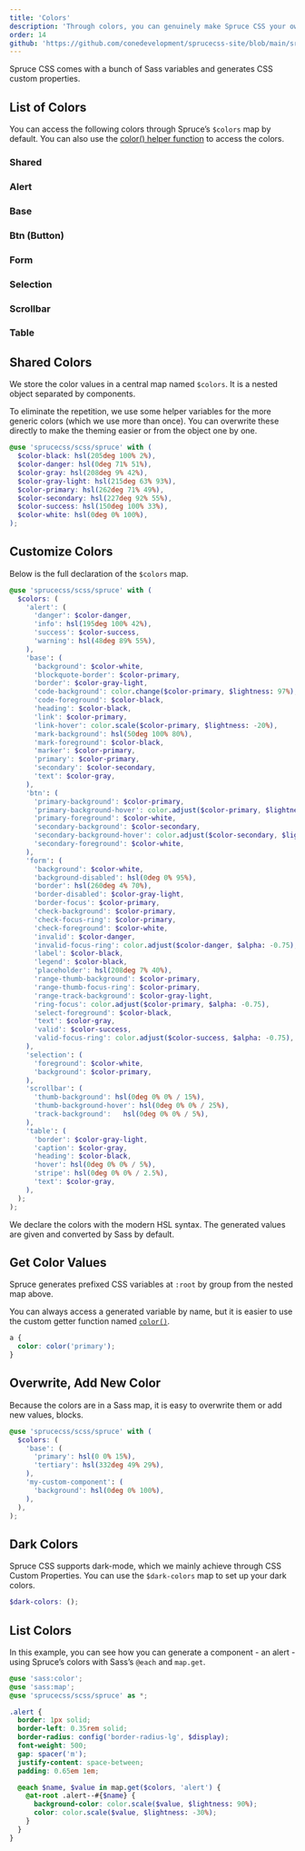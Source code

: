 ```yaml
---
title: 'Colors'
description: 'Through colors, you can genuinely make Spruce CSS your own. Control everything with the $colors map.'
order: 14
github: 'https://github.com/conedevelopment/sprucecss-site/blob/main/src/docs/sass/variables.mdx'
---
```


<p className="lead">Spruce CSS comes with a bunch of Sass variables and generates CSS custom properties.</p>

## List of Colors

You can access the following colors through Spruce’s `$colors` map by default. You can also use the [color() helper function](/docs/sass/functions#color) to access the colors.

<div className="l-colors">
  <h3 className="l-colors__title">Shared</h3>
  <div className="l-colors__inner">
    <ColorCard
      color="hsl(205deg 100% 2%)"
      name="black"
      value="$color-black"
    />
    <ColorCard
      color="hsl(0deg 71% 51%)"
      name="danger"
      value="$color-danger"
    />
    <ColorCard
      color="hsl(208deg 9% 42%)"
      name="gray"
      value="$color-gray"
    />
    <ColorCard
      color="hsl(215deg 63% 93%)"
      name="gray light"
      value="$color-gray-light"
    />
    <ColorCard
      color="hsl(262deg 71% 49%)"
      name="primary"
      value="$color-primary"
    />
    <ColorCard
      color="hsl(227deg 92% 55%)"
      name="secondary"
      value="$color-secondary"
    />
    <ColorCard
      color="hsl(150deg 100% 33%)"
      name="success"
      value="$color-success"
    />
    <ColorCard
      bordered={true}
      color="hsl(0deg 0% 100%)"
      name="white"
      value="$color-white"
    />
  </div>
</div>

<div className="l-colors">
  <h3 className="l-colors__title">Alert</h3>
  <div className="l-colors__inner">
    <ColorCard
      color="hsl(0deg 71% 51%)"
      name="danger"
      value="$color-danger"
    />
    <ColorCard
      color="hsl(195deg 100% 42%)"
      name="info"
      value="hsl(195deg 100% 42%)"
    />
    <ColorCard
      color="hsl(150deg 100% 33%)"
      name="success"
      value="$color-success"
    />
    <ColorCard
      color="hsl(48deg 89% 55%)"
      name="warning"
      value="hsl(48deg 89% 55%)"
    />
  </div>
</div>

<div className="l-colors">
  <h3 className="l-colors__title">Base</h3>
  <div className="l-colors__inner">
    <ColorCard
      bordered={true}
      color="hsl(0deg 0% 100%)"
      name="background"
      value="$color-white"
    />
    <ColorCard
      color="hsl(262deg 71% 49%)"
      name="blockquote-border"
      value="$color-primary"
    />
    <ColorCard
      color="hsl(215deg 63% 93%)"
      name="border"
      value="$color-gray-light"
    />
    <ColorCard
      color="hsl(261.82deg 73.33% 97.06%)"
      name="code-background"
      value="color.change($color-primary, $lightness: 97%)"
    />
    <ColorCard
      color="hsl(205deg 100% 2%)"
      name="code-foreground"
      value="$color-black"
    />
    <ColorCard
      color="hsl(205deg 100% 2%)"
      name="heading"
      value="$color-black"
    />
    <ColorCard
      color="hsl(262deg 71% 49%)"
      name="link"
      value="$color-primary"
    />
    <ColorCard
      color="hsl(261.97deg 71% 39.22%)"
      name="link-hover"
      value="color.scale($color-primary, $lightness: -20%)"
    />
    <ColorCard
      color="hsl(50deg 100% 80%)"
      name="mark-background"
      value="hsl(50deg 100% 80%)"
    />
    <ColorCard
      color="hsl(205deg 100% 2%)"
      name="mark-foreground"
      value="$color-black"
    />
    <ColorCard
      color="hsl(262deg 71% 49%)"
      name="marker"
      value="$color-primary"
    />
    <ColorCard
      color="hsl(262deg 71% 49%)"
      name="primary"
      value="$color-primary"
    />
    <ColorCard
      color="hsl(227deg 92% 55%)"
      name="secondary"
      value="$color-secondary"
    />
    <ColorCard
      color="hsl(208deg 9% 42%)"
      name="text"
      value="$color-gray"
    />
  </div>
</div>

<div className="l-colors">
  <h3 className="l-colors__title">Btn (Button)</h3>
  <div className="l-colors__inner">
    <ColorCard
      color="hsl(262deg 71% 49%)"
      name="primary-background"
      value="$color-primary"
    />
    <ColorCard
      color="hsl(262.13deg 70.85% 39.02%)"
      name="primary-background-hover"
      value="color.adjust($color-primary, $lightness: -10%)"
    />
    <ColorCard
      bordered={true}
      color="hsl(0deg 0% 100%)"
      name="primary-foreground"
      value="$color-white"
    />
    <ColorCard
      color="hsl(227deg 92% 55%)"
      name="secondary-background"
      value="$color-secondary"
    />
    <ColorCard
      color="hsl(226.92deg 92.14% 44.9%)"
      name="secondary-background-hover"
      value="color.adjust($color-secondary, $lightness: -10%)"
    />
    <ColorCard
      bordered={true}
      color="hsl(0deg 0% 100%)"
      name="secondary-foreground"
      value="$color-white"
    />
  </div>
</div>

<div className="l-colors">
  <h3 className="l-colors__title">Form</h3>
  <div className="l-colors__inner">
    <ColorCard
      bordered={true}
      color="hsl(0deg 0% 100%)"
      name="background"
      value="$color-white"
    />
    <ColorCard
      color="hsl(0deg 0% 95%)"
      name="background-disabled"
      value="hsl(0deg 0% 95%)"
    />
    <ColorCard
      color="hsl(260deg 4% 70%)"
      name="border"
      value="hsl(260deg 4% 70%)"
    />
    <ColorCard
      color="hsl(215deg 63% 93%)"
      name="border-disabled"
      value="$color-gray-light"
    />
    <ColorCard
      color="hsl(262deg 71% 49%)"
      name="border-focus"
      value="$color-primary"
    />
    <ColorCard
      color="hsl(262deg 71% 49%)"
      name="check-background"
      value="$color-primary"
    />
    <ColorCard
      color="hsl(262deg 71% 49%)"
      name="check-focus-ring"
      value="$color-primary"
    />
    <ColorCard
      bordered={true}
      color="hsl(0deg 0% 100%)"
      name="check-foreground"
      value="$color-white"
    />
    <ColorCard
      color="hsl(0deg 71% 51%)"
      name="invalid"
      value="$color-danger"
    />
    <ColorCard
      color="hsl(0deg 71.2% 50.98% / 25%)"
      name="invalid-focus-ring"
      value="color.adjust($color-danger, $alpha: -0.75)"
    />
    <ColorCard
      color="hsl(205deg 100% 2%)"
      name="label"
      value="$color-black"
    />
    <ColorCard
      color="hsl(205deg 100% 2%)"
      name="legend"
      value="$color-black"
    />
    <ColorCard
      color="hsl(208deg 7% 40%)"
      name="placeholder"
      value="hsl(208deg 7% 40%)"
    />
    <ColorCard
      color="hsl(262deg 71% 49%)"
      name="range-thumb-background"
      value="$color-primary"
    />
    <ColorCard
      color="hsl(262deg 71% 49%)"
      name="range-thumb-focus-ring"
      value="$color-primary"
    />
    <ColorCard
      color="hsl(215deg 63% 93%)"
      name="range-track-background"
      value="$color-gray-light"
    />
    <ColorCard
      color="hsl(261.91deg 71.2% 49.02% / 25%)"
      name="ring-focus"
      value="color.adjust($color-primary, $alpha: -0.75)"
    />
    <ColorCard
      color="hsl(205deg 100% 2%)"
      name="select-foreground"
      value="$color-black"
    />
    <ColorCard
      color="hsl(208deg 9% 42%)"
      name="text"
      value="$color-gray"
    />
    <ColorCard
      color="hsl(150deg 100% 33%)"
      name="valid"
      value="$color-success"
    />
    <ColorCard
      color="hsl(150deg 100% 32.94% / 25%)"
      name="valid-focus-ring"
      value="color.adjust($color-success, $alpha: -0.75)"
    />
  </div>
</div>

<div className="l-colors">
  <h3 className="l-colors__title">Selection</h3>
  <div className="l-colors__inner">
    <ColorCard
      bordered={true}
      color="hsl(0deg 0% 100%)"
      name="foreground"
      value="$color-white"
    />
    <ColorCard
      color="hsl(262deg 71% 49%)"
      name="background"
      value="$color-primary"
    />
  </div>
</div>

<div className="l-colors">
  <h3 className="l-colors__title">Scrollbar</h3>
  <div className="l-colors__inner">
    <ColorCard
      color="hsl(0deg 0% 0% / 15%)"
      name="thumb-background"
      value="hsl(0deg 0% 0% / 15%)"
    />
    <ColorCard
      color="hsl(0deg 0% 0% / 25%)"
      name="thumb-background-hover"
      value="hsl(0deg 0% 0% / 25%)"
    />
    <ColorCard
      color="hsl(0deg 0% 0% / 5%)"
      name="track-background"
      value="hsl(0deg 0% 0% / 5%)"
    />
  </div>
</div>

<div className="l-colors">
  <h3 className="l-colors__title">Table</h3>
  <div className="l-colors__inner">
    <ColorCard
      color="hsl(215deg 63% 93%)"
      name="border"
      value="$color-gray-light"
    />
    <ColorCard
      color="hsl(208deg 9% 42%)"
      name="caption"
      value="$color-gray"
    />
    <ColorCard
      color="hsl(205deg 100% 2%)"
      name="heading"
      value="$color-black"
    />
    <ColorCard
      color="hsl(0deg 0% 0% / 5%)"
      name="hover"
      value="hsl(0deg 0% 0% / 5%)"
    />
    <ColorCard
      bordered={true}
      color="hsl(0deg 0% 0% / 2.5%)"
      name="stripe"
      value="hsl(0deg 0% 0% / 2.5%)"
    />
    <ColorCard
      color="hsl(208deg 9% 42%)"
      name="text"
      value="$color-gray"
    />
  </div>
</div>

## Shared Colors

We store the color values in a central map named `$colors`. It is a nested object separated by components.

To eliminate the repetition, we use some helper variables for the more generic colors (which we use more than once). You can overwrite these directly to make the theming easier or from the object one by one.

```scss
@use 'sprucecss/scss/spruce' with (
  $color-black: hsl(205deg 100% 2%),
  $color-danger: hsl(0deg 71% 51%),
  $color-gray: hsl(208deg 9% 42%),
  $color-gray-light: hsl(215deg 63% 93%),
  $color-primary: hsl(262deg 71% 49%),
  $color-secondary: hsl(227deg 92% 55%),
  $color-success: hsl(150deg 100% 33%),
  $color-white: hsl(0deg 0% 100%),
);
```

## Customize Colors

Below is the full declaration of the `$colors` map.

```scss
@use 'sprucecss/scss/spruce' with (
  $colors: (
    'alert': (
      'danger': $color-danger,
      'info': hsl(195deg 100% 42%),
      'success': $color-success,
      'warning': hsl(48deg 89% 55%),
    ),
    'base': (
      'background': $color-white,
      'blockquote-border': $color-primary,
      'border': $color-gray-light,
      'code-background': color.change($color-primary, $lightness: 97%),
      'code-foreground': $color-black,
      'heading': $color-black,
      'link': $color-primary,
      'link-hover': color.scale($color-primary, $lightness: -20%),
      'mark-background': hsl(50deg 100% 80%),
      'mark-foreground': $color-black,
      'marker': $color-primary,
      'primary': $color-primary,
      'secondary': $color-secondary,
      'text': $color-gray,
    ),
    'btn': (
      'primary-background': $color-primary,
      'primary-background-hover': color.adjust($color-primary, $lightness: -10%),
      'primary-foreground': $color-white,
      'secondary-background': $color-secondary,
      'secondary-background-hover': color.adjust($color-secondary, $lightness: -10%),
      'secondary-foreground': $color-white,
    ),
    'form': (
      'background': $color-white,
      'background-disabled': hsl(0deg 0% 95%),
      'border': hsl(260deg 4% 70%),
      'border-disabled': $color-gray-light,
      'border-focus': $color-primary,
      'check-background': $color-primary,
      'check-focus-ring': $color-primary,
      'check-foreground': $color-white,
      'invalid': $color-danger,
      'invalid-focus-ring': color.adjust($color-danger, $alpha: -0.75),
      'label': $color-black,
      'legend': $color-black,
      'placeholder': hsl(208deg 7% 40%),
      'range-thumb-background': $color-primary,
      'range-thumb-focus-ring': $color-primary,
      'range-track-background': $color-gray-light,
      'ring-focus': color.adjust($color-primary, $alpha: -0.75),
      'select-foreground': $color-black,
      'text': $color-gray,
      'valid': $color-success,
      'valid-focus-ring': color.adjust($color-success, $alpha: -0.75),
    ),
    'selection': (
      'foreground': $color-white,
      'background': $color-primary,
    ),
    'scrollbar': (
      'thumb-background': hsl(0deg 0% 0% / 15%),
      'thumb-background-hover':	hsl(0deg 0% 0% / 25%),
      'track-background':	hsl(0deg 0% 0% / 5%),
    ),
    'table': (
      'border': $color-gray-light,
      'caption': $color-gray,
      'heading': $color-black,
      'hover': hsl(0deg 0% 0% / 5%),
      'stripe': hsl(0deg 0% 0% / 2.5%),
      'text': $color-gray,
    ),
  );
);
```

<Notification type="info">We declare the colors with the modern HSL syntax. The generated values are given and converted by Sass by default.</Notification>

## Get Color Values

Spruce generates prefixed CSS variables at `:root` by group from the nested map above.

You can always access a generated variable by name, but it is easier to use the custom getter function named <a href="/docs/sass/functions/#color"><code>color()</code></a>.

```scss
a {
  color: color('primary');
}
```

## Overwrite, Add New Color

Because the colors are in a Sass map, it is easy to overwrite them or add new values, blocks.


```scss
@use 'sprucecss/scss/spruce' with (
  $colors: (
    'base': (
      'primary': hsl(0 0% 15%),
      'tertiary': hsl(332deg 49% 29%),
    ),
    'my-custom-component': (
      'background': hsl(0deg 0% 100%),
    ),
  ),
);
```

## Dark Colors

Spruce CSS supports dark-mode, which we mainly achieve through CSS Custom Properties. You can use the `$dark-colors` map to set up your dark colors.

```scss
$dark-colors: ();
```

## List Colors

In this example, you can see how you can generate a component - an alert - using Spruce’s colors with Sass’s `@each` and `map.get`.

```scss
@use 'sass:color';
@use 'sass:map';
@use 'sprucecss/scss/spruce' as *;

.alert {
  border: 1px solid;
  border-left: 0.35rem solid;
  border-radius: config('border-radius-lg', $display);
  font-weight: 500;
  gap: spacer('m');
  justify-content: space-between;
  padding: 0.65em 1em;

  @each $name, $value in map.get($colors, 'alert') {
    @at-root .alert--#{$name} {
      background-color: color.scale($value, $lightness: 90%);
      color: color.scale($value, $lightness: -30%);
    }
  }
}
```
